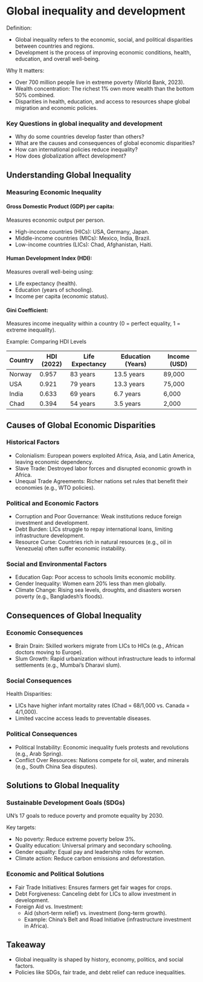 # Global inequality and development

Definition:

-   Global inequality refers to the economic, social, and political disparities between countries and regions.
-   Development is the process of improving economic conditions, health, education, and overall well-being.

Why It matters:

-   Over 700 million people live in extreme poverty (World Bank, 2023).
-   Wealth concentration: The richest 1% own more wealth than the bottom 50% combined.
-   Disparities in health, education, and access to resources shape global migration and economic policies.

### Key Questions in global inequality and development

-   Why do some countries develop faster than others?
-   What are the causes and consequences of global economic disparities?
-   How can international policies reduce inequality?
-   How does globalization affect development?

## Understanding Global Inequality

### Measuring Economic Inequality

#### Gross Domestic Product (GDP) per capita:

Measures economic output per person.

-   High-income countries (HICs): USA, Germany, Japan.
-   Middle-income countries (MICs): Mexico, India, Brazil.
-   Low-income countries (LICs): Chad, Afghanistan, Haiti.

#### Human Development Index (HDI):

Measures overall well-being using:

-   Life expectancy (health).
-   Education (years of schooling).
-   Income per capita (economic status).

#### Gini Coefficient:

Measures income inequality within a country (0 = perfect equality, 1 = extreme inequality).

Example: Comparing HDI Levels

| Country | HDI (2022) | Life Expectancy | Education (Years) | Income (USD) |
|---------|------------|-----------------|-------------------|--------------|
| Norway  | 0.957      | 83 years        | 13.5 years        | 89,000       |
| USA     | 0.921      | 79 years        | 13.3 years        | 75,000       |
| India   | 0.633      | 69 years        | 6.7 years         | 6,000        |
| Chad    | 0.394      | 54 years        | 3.5 years         | 2,000        |

## Causes of Global Economic Disparities

### Historical Factors

- Colonialism: European powers exploited Africa, Asia, and Latin America, leaving economic dependency.
- Slave Trade: Destroyed labor forces and disrupted economic growth in Africa.
- Unequal Trade Agreements: Richer nations set rules that benefit their economies (e.g., WTO policies).

### Political and Economic Factors

- Corruption and Poor Governance: Weak institutions reduce foreign investment and development.
- Debt Burden: LICs struggle to repay international loans, limiting infrastructure development.
- Resource Curse: Countries rich in natural resources (e.g., oil in Venezuela) often suffer economic instability.

### Social and Environmental Factors

- Education Gap: Poor access to schools limits economic mobility.
- Gender Inequality: Women earn 20% less than men globally.
- Climate Change: Rising sea levels, droughts, and disasters worsen poverty (e.g., Bangladesh’s floods).

## Consequences of Global Inequality
### Economic Consequences

- Brain Drain: Skilled workers migrate from LICs to HICs (e.g., African doctors moving to Europe).
- Slum Growth: Rapid urbanization without infrastructure leads to informal settlements (e.g., Mumbai’s Dharavi slum).

### Social Consequences

Health Disparities:

- LICs have higher infant mortality rates (Chad = 68/1,000 vs. Canada = 4/1,000).
- Limited vaccine access leads to preventable diseases.

### Political Consequences

- Political Instability: Economic inequality fuels protests and revolutions (e.g., Arab Spring).
- Conflict Over Resources: Nations compete for oil, water, and minerals (e.g., South China Sea disputes).

## Solutions to Global Inequality
### Sustainable Development Goals (SDGs)

UN’s 17 goals to reduce poverty and promote equality by 2030.

Key targets:

- No poverty: Reduce extreme poverty below 3%.
- Quality education: Universal primary and secondary schooling.
- Gender equality: Equal pay and leadership roles for women.
- Climate action: Reduce carbon emissions and deforestation.

### Economic and Political Solutions

- Fair Trade Initiatives: Ensures farmers get fair wages for crops.
- Debt Forgiveness: Canceling debt for LICs to allow investment in development.
- Foreign Aid vs. Investment:
  - Aid (short-term relief) vs. investment (long-term growth).
  - Example: China’s Belt and Road Initiative (infrastructure investment in Africa).

## Takeaway

- Global inequality is shaped by history, economy, politics, and social factors.
- Policies like SDGs, fair trade, and debt relief can reduce inequalities.
